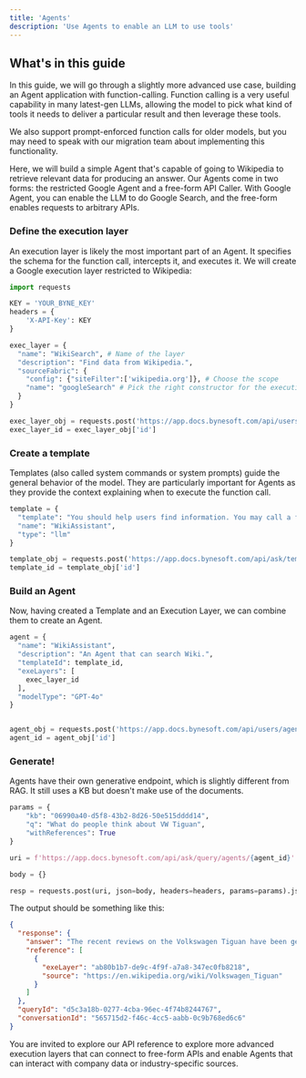 ```yaml
---
title: 'Agents'
description: 'Use Agents to enable an LLM to use tools'
---
```


## What's in this guide

In this guide, we will go through a slightly more advanced use case, building an Agent application with function-calling.
Function calling is a very useful capability in many latest-gen LLMs, allowing the model to pick what kind of tools it needs to deliver a particular result and then leverage these tools. 

We also support prompt-enforced function calls for older models, but you may need to speak with our migration team about implementing this functionality. 

Here, we will build a simple Agent that's capable of going to Wikipedia to retrieve relevant data for producing an answer. Our Agents come in two forms: the restricted Google Agent
and a free-form API Caller. With Google Agent, you can enable the LLM to do Google Search, and the free-form enables requests to arbitrary APIs.

### Define the execution layer
An execution layer is likely the most important part of an Agent. It specifies the schema for the function call, intercepts it, and executes it.
We will create a Google execution layer restricted to Wikipedia:

```python main.py
import requests

KEY = 'YOUR_BYNE_KEY'
headers = {
    'X-API-Key': KEY
}

exec_layer = {
  "name": "WikiSearch", # Name of the layer
  "description": "Find data from Wikipedia.",
  "sourceFabric": {
    "config": {"siteFilter":['wikipedia.org']}, # Choose the scope
    "name": "googleSearch" # Pick the right constructor for the execution layer
  }
}

exec_layer_obj = requests.post('https://app.docs.bynesoft.com/api/users/agents/execution-layers', json=exec_layer, headers=headers).json()
exec_layer_id = exec_layer_obj['id']
```

### Create a template
Templates (also called system commands or system prompts) guide the general behavior of the model. They are particularly
important for Agents as they provide the context explaining when to execute the function call.

```python main.py
template = {
  "template": "You should help users find information. You may call a function to get Wikipedia data. Always use it to make sure you provide relevant advice.",
  "name": "WikiAssistant",
  "type": "llm"
}

template_obj = requests.post('https://app.docs.bynesoft.com/api/ask/templates', json=template, headers=headers).json()
template_id = template_obj['id']
```

### Build an Agent
Now, having created a Template and an Execution Layer, we can combine them to create an Agent.

```python main.py
agent = {
  "name": "WikiAssistant",
  "description": "An Agent that can search Wiki.",
  "templateId": template_id,
  "exeLayers": [
    exec_layer_id
  ],
  "modelType": "GPT-4o"
}


agent_obj = requests.post('https://app.docs.bynesoft.com/api/users/agents', json=agent, headers=headers).json()
agent_id = agent_obj['id']
```

### Generate!

Agents have their own generative endpoint, which is slightly different from RAG. It still uses a KB but doesn't make use of the documents.

```python main.py
params = {
    "kb": "06990a40-d5f8-43b2-8d26-50e515dddd14",
    "q": "What do people think about VW Tiguan",
    "withReferences": True
}

uri = f'https://app.docs.bynesoft.com/api/ask/query/agents/{agent_id}'

body = {}

resp = requests.post(uri, json=body, headers=headers, params=params).json()
```

The output should be something like this: 

```json output.json
{
  "response": {
    "answer": "The recent reviews on the Volkswagen Tiguan have been generally positive, highlighting its blend of practicality, comfort, and performance. The second generation, which was unveiled in 2016 and updated in 2020, has received praise for its spacious interior, advanced safety features (such as the IQ.Drive suite), and updated exterior styling. The Tiguan is offered in both short-wheelbase and long-wheelbase variants, the latter providing three rows of seats. Recent reviews also note the introduction of performance-oriented variants like the Tiguan R and the coupe-style Tiguan X, which further broaden its appeal. The updated infotainment system and multifunction digital steering wheel in the 2020 facelift have also been well received.",
    "reference": [
      {
        "exeLayer": "ab80b1b7-de9c-4f9f-a7a8-347ec0fb8218",
        "source": "https://en.wikipedia.org/wiki/Volkswagen_Tiguan"
      }
    ]
  },
  "queryId": "d5c3a18b-0277-4cba-96ec-4f74b8244767",
  "conversationId": "565715d2-f46c-4cc5-aabb-0c9b768ed6c6"
}
```

You are invited to explore our API reference to explore more advanced execution layers that can connect to free-form APIs
and enable Agents that can interact with company data or industry-specific sources.